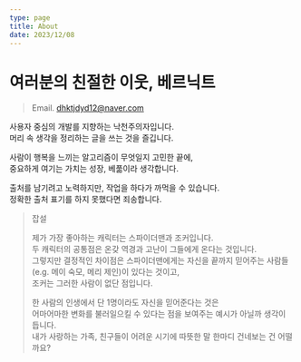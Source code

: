 ```yaml
---
type: page
title: About
date: 2023/12/08
---
```


# 여러분의 친절한 이웃, 베르닉트

> Email. dhktjdyd12@naver.com

사용자 중심의 개발를 지향하는 낙천주의자입니다. <br/>
머리 속 생각을 정리하는 글을 쓰는 것을 즐깁니다.

사람이 행복을 느끼는 알고리즘이 무엇일지 고민한 끝에, <br/>
중요하게 여기는 가치는 성장, 베풂이라 생각합니다. <br/>

출처를 남기려고 노력하지만, 작업을 하다가 까먹을 수 있습니다. <br/>
정확한 출처 표기를 하지 못했다면 죄송합니다.

> 잡설
>
> 제가 가장 좋아하는 캐릭터는 스파이더맨과 조커입니다. <br/>
> 두 캐릭터의 공통점은 온갖 역경과 고난이 그들에게 온다는 것입니다. <br/>
> 그렇지만 결정적인 차이점은 스파이더맨에게는 자신을 끝까지 믿어주는 사람들(e.g. 메이 숙모, 메리 제인)이 있다는 것이고, <br/>
> 조커는 그러한 사람이 없단 점입니다. <br/>
>
> 한 사람의 인생에서 단 1명이라도 자신을 믿어준다는 것은 <br/>
> 어마어마한 변화를 불러일으킬 수 있다는 점을 보여주는 예시가 아닐까 생각이 듭니다. <br/>
> 내가 사랑하는 가족, 친구들이 어려운 시기에 따뜻한 말 한마디 건네보는 건 어떨까요?
